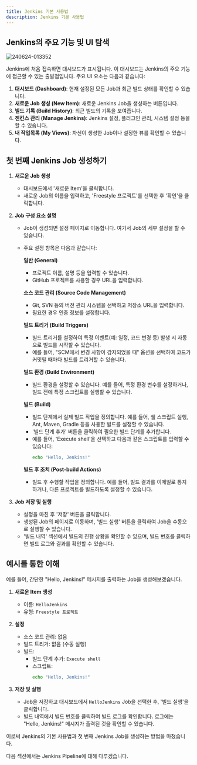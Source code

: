```yaml
---
title: Jenkins 기본 사용법
description: Jenkins 기본 사용법
---
```

## Jenkins의 주요 기능 및 UI 탐색
![240624-013352](/posts/jenkins-firstjob/240624-013352.png)

Jenkins에 처음 접속하면 대시보드가 표시됩니다. 이 대시보드는 Jenkins의 주요 기능에 접근할 수 있는 출발점입니다. 주요 UI 요소는 다음과 같습니다:

1. **대시보드 (Dashboard)**: 현재 설정된 모든 Job과 최근 빌드 상태를 확인할 수 있습니다.
2. **새로운 Job 생성 (New Item)**: 새로운 Jenkins Job을 생성하는 버튼입니다.
3. **빌드 기록 (Build History)**: 최근 빌드의 기록을 보여줍니다.
4. **젠킨스 관리 (Manage Jenkins)**: Jenkins 설정, 플러그인 관리, 시스템 설정 등을 할 수 있습니다.
5. **내 작업목록 (My Views)**: 자신이 생성한 Job이나 설정한 뷰를 확인할 수 있습니다.

## 첫 번째 Jenkins Job 생성하기

1. **새로운 Job 생성**
   - 대시보드에서 '새로운 Item'을 클릭합니다.
   - 새로운 Job의 이름을 입력하고, 'Freestyle 프로젝트'를 선택한 후 '확인'을 클릭합니다.

2. **Job 구성 요소 설명**
   - Job이 생성되면 설정 페이지로 이동합니다. 여기서 Job의 세부 설정을 할 수 있습니다.
   - 주요 설정 항목은 다음과 같습니다:

     **일반 (General)**
     - 프로젝트 이름, 설명 등을 입력할 수 있습니다.
     - GitHub 프로젝트를 사용할 경우 URL을 입력합니다.

     **소스 코드 관리 (Source Code Management)**
     - Git, SVN 등의 버전 관리 시스템을 선택하고 저장소 URL을 입력합니다.
     - 필요한 경우 인증 정보를 설정합니다.

     **빌드 트리거 (Build Triggers)**
     - 빌드 트리거를 설정하여 특정 이벤트(예: 일정, 코드 변경 등) 발생 시 자동으로 빌드를 시작할 수 있습니다.
     - 예를 들어, "SCM에서 변경 사항이 감지되었을 때" 옵션을 선택하여 코드가 커밋될 때마다 빌드를 트리거할 수 있습니다.

     **빌드 환경 (Build Environment)**
     - 빌드 환경을 설정할 수 있습니다. 예를 들어, 특정 환경 변수를 설정하거나, 빌드 전에 특정 스크립트를 실행할 수 있습니다.

     **빌드 (Build)**
     - 빌드 단계에서 실제 빌드 작업을 정의합니다. 예를 들어, 쉘 스크립트 실행, Ant, Maven, Gradle 등을 사용한 빌드를 설정할 수 있습니다.
     - '빌드 단계 추가' 버튼을 클릭하여 필요한 빌드 단계를 추가합니다.
     - 예를 들어, 'Execute shell'을 선택하고 다음과 같은 스크립트를 입력할 수 있습니다:
       ```sh
       echo "Hello, Jenkins!"
       ```

     **빌드 후 조치 (Post-build Actions)**
     - 빌드 후 수행할 작업을 정의합니다. 예를 들어, 빌드 결과를 이메일로 통지하거나, 다른 프로젝트를 빌드하도록 설정할 수 있습니다.

3. **Job 저장 및 실행**
   - 설정을 마친 후 '저장' 버튼을 클릭합니다.
   - 생성된 Job의 페이지로 이동하며, '빌드 실행' 버튼을 클릭하여 Job을 수동으로 실행할 수 있습니다.
   - '빌드 내역' 섹션에서 빌드의 진행 상황을 확인할 수 있으며, 빌드 번호를 클릭하면 빌드 로그와 결과를 확인할 수 있습니다.

## 예시를 통한 이해

예를 들어, 간단한 "Hello, Jenkins!" 메시지를 출력하는 Job을 생성해보겠습니다.

1. **새로운 Item 생성**
   - 이름: `HelloJenkins`
   - 유형: `Freestyle 프로젝트`

2. **설정**
   - 소스 코드 관리: 없음
   - 빌드 트리거: 없음 (수동 실행)
   - 빌드:
     - 빌드 단계 추가: `Execute shell`
     - 스크립트:
       ```sh
       echo "Hello, Jenkins!"
       ```

3. **저장 및 실행**
   - Job을 저장하고 대시보드에서 `HelloJenkins` Job을 선택한 후, '빌드 실행'을 클릭합니다.
   - 빌드 내역에서 빌드 번호를 클릭하여 빌드 로그를 확인합니다. 로그에는 "Hello, Jenkins!" 메시지가 출력된 것을 확인할 수 있습니다.


이로써 Jenkins의 기본 사용법과 첫 번째 Jenkins Job을 생성하는 방법을 마쳤습니다. 

다음 섹션에서는 Jenkins Pipeline에 대해 다루겠습니다.